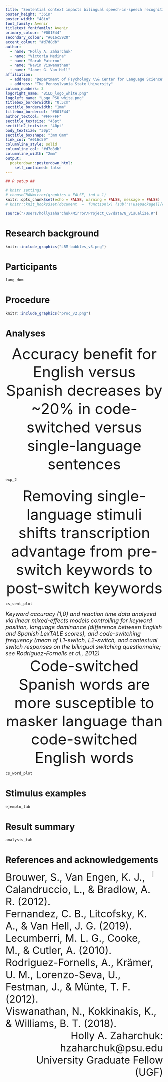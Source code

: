 ```yaml
---
title: "Sentential context impacts bilingual speech-in-speech recognition"
poster_height: "36in"
poster_width: "48in"
font_family: Avenir
titletext_fontfamily: Avenir
primary_colour: "#001E44"
secondary_colour: "#016c5920"
accent_colour: "#d7d8db"
author:
  - name: "Holly A. Zaharchuk"
  - name: "Victoria Medina"
  - name: "Sarah Paterno"
  - name: "Navin Viswanathan"
  - name: "Janet G. Van Hell"
affiliation:
  - address: "Department of Psychology \\& Center for Language Science"
  - address: "The Pennsylvania State University"
column_numbers: 3
logoright_name: "BiLD_logo_white.png"
logoleft_name: "Logo_PSU_white.png"
titlebox_borderwidth: "0.5cm"
sectitle_borderwidth: "1mm"
titlebox_bordercol: "#001E44"
author_textcol: "#FFFFFF"
sectitle_textsize: "45pt"
sectitle2_textsize: "40pt"
body_textsize: "30pt"
sectitle_boxshape: "3mm 0mm"
link_col: "#016c59"
columnline_style: solid
columnline_col: "#d7d8db"
columnline_width: "2mm"
output: 
  posterdown::posterdown_html:
    self_contained: false
---
```


<!--     pandoc_args: [ -->
<!--       "--lua-filter", "~/Mirror/format_files/multiple-bibliographies-new.lua", -->
<!--       "--lua-filter", "/Library/Frameworks/R.framework/Versions/4.2/Resources/library/rmdfiltr/replace_ampersands.lua" -->
<!--       ] -->
<!-- bibliography: cs_project.bib -->
<!-- nocite: "@*" -->
<!-- link-citations: no -->
<!-- csl: apa7_auth.csl -->

```r
## R setup ##

# knitr settings
# chooseCRANmirror(graphics = FALSE, ind = 1)
knitr::opts_chunk$set(echo = FALSE, warning = FALSE, message = FALSE)
# knitr::knit_hooks$set(document  =  function(x) {sub('\\usepackage[]{color}', '\\usepackage{xcolor}', x, fixed  =  TRUE)})
```

```r
source("/Users/hollyzaharchuk/Mirror/Project_CS/data/8_visualize.R")
```

# Research background

```r
knitr::include_graphics("LRM-bubbles_v3.png")
```

# Participants

```r
lang_dom
```

# Procedure

```r
knitr::include_graphics("proc_v2.png")
```

# Analyses

<div style = "text-align: center"><font size = 40>Accuracy benefit for English versus Spanish decreases by ~20% in code-switched versus single-language sentences</font></div>

```r
exp_2
```

<div style = "text-align: center"><font size = 40>Removing single-language stimuli shifts transcription advantage from pre-switch keywords to post-switch keywords</font></div>

```r
cs_sent_plot
```

<div style = "text-align: leftt"><font size = 4>*Keyword accuracy (1,0) and reaction time data analyzed via linear mixed-effects models controlling for keyword position, language dominance (difference between English and Spanish LexTALE scores), and code-switching frequency (mean of L1-switch, L2-switch, and contextual switch responses on the bilingual switching questionnaire; see Rodriguez-Fornells et al., 2012)*</font></div>

<div style = "text-align: center"><font size = 40>Code-switched Spanish words are more susceptible to masker language than code-switched English words</font></div>

```r
cs_word_plot
```

# Stimulus examples

```r
ejemplo_tab
```

# Result summary

```r
analysis_tab
```

# References and acknowledgements

<img style = "padding: 0px; float:right;" src = "qr_code.png" width = 7% height = 7%>
<div style = "text-align: left"><font size = 6>Brouwer, S., Van Engen, K. J., Calandruccio, L., & Bradlow, A. R. (2012).</font></div>
<div style = "text-align: left"><font size = 6>Fernandez, C. B., Litcofsky, K. A., & Van Hell, J. G. (2019).</font></div>
<div style = "text-align: left"><font size = 6>Lecumberri, M. L. G., Cooke, M., & Cutler, A. (2010).</font></div>
<div style = "text-align: left"><font size = 6>Rodriguez-Fornells, A., Krämer, U. M., Lorenzo-Seva, U., Festman, J., & Münte, T. F. (2012).</font></div>
<div style = "text-align: left"><font size = 6>Viswanathan, N., Kokkinakis, K., & Williams, B. T. (2018).</font></div>

<div style = "text-align: right"><font size = 6>Holly A. Zaharchuk: hzaharchuk@psu.edu</font></div> <div style = "text-align: right"><font size = 6>University Graduate Fellow (UGF)</font></div>